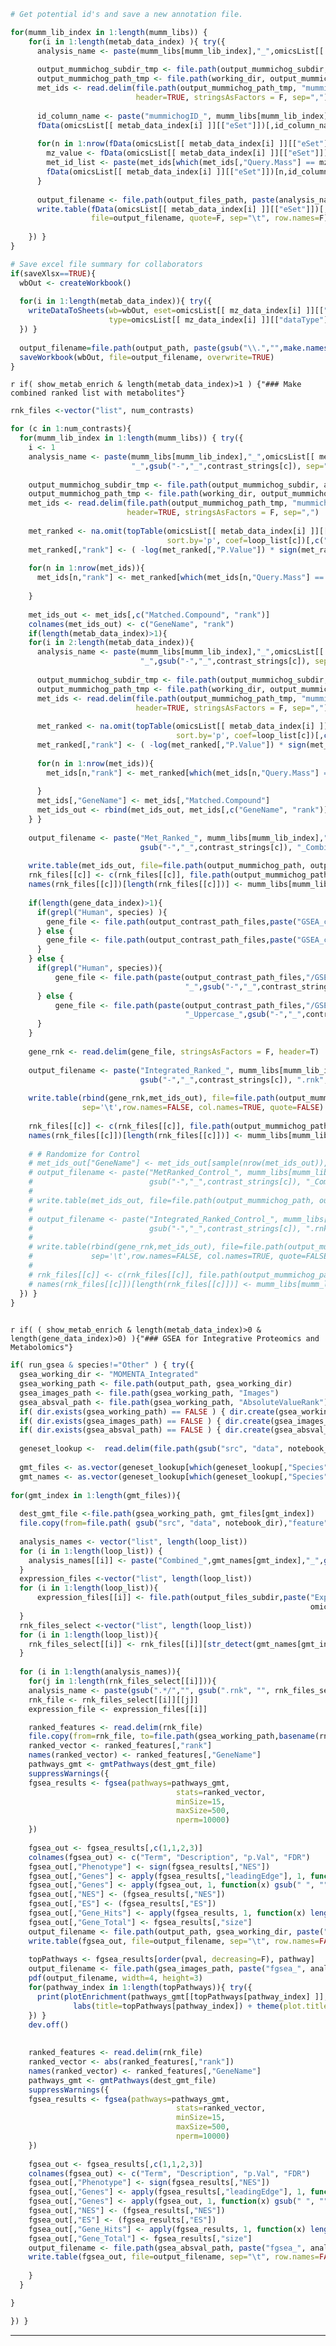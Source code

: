 

```r

# Get potential id's and save a new annotation file. 

for(mumm_lib_index in 1:length(mumm_libs)) { 
    for(i in 1:length(metab_data_index) ){ try({
      analysis_name <- paste(mumm_libs[mumm_lib_index],"_",omicsList[[ metab_data_index[i] ]][["dataType"]], sep="" )
      
      output_mummichog_subdir_tmp <- file.path(output_mummichog_subdir, paste(analysis_name, "_",gsub("-","_",contrast_strings[1]), sep=""))
      output_mummichog_path_tmp <- file.path(working_dir, output_mummichog_subdir_tmp)
      met_ids <- read.delim(file.path(output_mummichog_path_tmp, "mummichog_matched_compound_all.csv"),
                            header=TRUE, stringsAsFactors = F, sep=",")
      
      id_column_name <- paste("mummichogID_", mumm_libs[mumm_lib_index], sep="")
      fData(omicsList[[ metab_data_index[i] ]][["eSet"]])[,id_column_name] <- ""
      
      for(n in 1:nrow(fData(omicsList[[ metab_data_index[i] ]][["eSet"]])) ){
        mz_value <- fData(omicsList[[ metab_data_index[i] ]][["eSet"]])[n,"mz"]
        met_id_list <- paste(met_ids[which(met_ids[,"Query.Mass"] == mz_value), "Matched.Compound"], collapse=",")
        fData(omicsList[[ metab_data_index[i] ]][["eSet"]])[n,id_column_name] <- met_id_list
      }
      
      output_filename <- file.path(output_files_path, paste(analysis_name,"_IDs.txt",sep="") )
      write.table(fData(omicsList[[ metab_data_index[i] ]][["eSet"]])[,c("feature_identifier", "mz", id_column_name)],
                  file=output_filename, quote=F, sep="\t", row.names=F)
    
    }) }
}

# Save excel file summary for collaborators
if(saveXlsx==TRUE){    
  wbOut <- createWorkbook()
  
  for(i in 1:length(metab_data_index)){ try({
    writeDataToSheets(wb=wbOut, eset=omicsList[[ mz_data_index[i] ]][["eSet"]], limmaFit=omicsList[[ mz_data_index[i] ]][["fit"]], 
                      type=omicsList[[ mz_data_index[i] ]][["dataType"]], data_format=omicsList[[ mz_data_index[i] ]][["dataFormat"]]); 
  }) }  
  
  output_filename=file.path(output_path, paste(gsub("\\.","",make.names(project_name)), "_Summary_AllMetIDs", ".xlsx", sep=""))
  saveWorkbook(wbOut, file=output_filename, overwrite=TRUE)
}
```

`r if( show_metab_enrich & length(metab_data_index)>1 ) {"### Make combined ranked list with metabolites"}`

```r

rnk_files <-vector("list", num_contrasts)

for (c in 1:num_contrasts){
  for(mumm_lib_index in 1:length(mumm_libs)) { try({
    i <- 1
    analysis_name <- paste(mumm_libs[mumm_lib_index],"_",omicsList[[ metab_data_index[i] ]][["dataType"]],
                           "_",gsub("-","_",contrast_strings[c]), sep="" )
      
    output_mummichog_subdir_tmp <- file.path(output_mummichog_subdir, analysis_name)
    output_mummichog_path_tmp <- file.path(working_dir, output_mummichog_subdir_tmp)
    met_ids <- read.delim(file.path(output_mummichog_path_tmp, "mummichog_matched_compound_all.csv"),
                          header=TRUE, stringsAsFactors = F, sep=",")
  
    met_ranked <- na.omit(topTable(omicsList[[ metab_data_index[i] ]][["fit"]], adjust="BH", n=Inf,
                                   sort.by='p', coef=loop_list[c])[,c("mz", "P.Value", "logFC")] );
    met_ranked[,"rank"] <- ( -log(met_ranked[,"P.Value"]) * sign(met_ranked[,"logFC"]) )
    
    for(n in 1:nrow(met_ids)){
      met_ids[n,"rank"] <- met_ranked[which(met_ids[n,"Query.Mass"] == met_ranked[,"mz"]), "rank"]
      
    }
    
    met_ids_out <- met_ids[,c("Matched.Compound", "rank")]
    colnames(met_ids_out) <- c("GeneName", "rank")
    if(length(metab_data_index)>1){
    for(i in 2:length(metab_data_index)){ 
      analysis_name <- paste(mumm_libs[mumm_lib_index],"_",omicsList[[ metab_data_index[i] ]][["dataType"]],
                             "_",gsub("-","_",contrast_strings[c]), sep="" )
      
      output_mummichog_subdir_tmp <- file.path(output_mummichog_subdir, analysis_name)
      output_mummichog_path_tmp <- file.path(working_dir, output_mummichog_subdir_tmp)
      met_ids <- read.delim(file.path(output_mummichog_path_tmp, "mummichog_matched_compound_all.csv"),
                            header=TRUE, stringsAsFactors = F, sep=",")
  
      met_ranked <- na.omit(topTable(omicsList[[ metab_data_index[i] ]][["fit"]], adjust="BH", n=Inf,
                                     sort.by='p', coef=loop_list[c])[,c("mz", "P.Value", "logFC")] );
      met_ranked[,"rank"] <- ( -log(met_ranked[,"P.Value"]) * sign(met_ranked[,"logFC"]) )
    
      for(n in 1:nrow(met_ids)){
        met_ids[n,"rank"] <- met_ranked[which(met_ids[n,"Query.Mass"] == met_ranked[,"mz"]), "rank"]
      
      }
      met_ids[,"GeneName"] <- met_ids[,"Matched.Compound"]
      met_ids_out <- rbind(met_ids_out, met_ids[,c("GeneName", "rank")])
    } }
    
    output_filename <- paste("Met_Ranked_", mumm_libs[mumm_lib_index],"_",
                             gsub("-","_",contrast_strings[c]), "_Combined.rnk", sep="" )
    
    write.table(met_ids_out, file=file.path(output_mummichog_path, output_filename), sep='\t',row.names=FALSE, col.names=TRUE, quote=FALSE)
    rnk_files[[c]] <- c(rnk_files[[c]], file.path(output_mummichog_path, output_filename) )
    names(rnk_files[[c]])[length(rnk_files[[c]])] <- mumm_libs[mumm_lib_index]
    
    if(length(gene_data_index)>1){
      if(grepl("Human", species) ){ 
        gene_file <- file.path(output_contrast_path_files,paste("GSEA_combined_",gsub("-","_",contrast_strings[c]),".rnk", sep="") )
      } else {
        gene_file <- file.path(output_contrast_path_files,paste("GSEA_combined_Uppercase_",gsub("-","_",contrast_strings[c]),".rnk", sep="") )
      }
    } else {
      if(grepl("Human", species)){ 
          gene_file <- file.path(paste(output_contrast_path_files,"/GSEA_",omicsList[[ gene_data_index[1] ]][["dataType"]],
                                       "_",gsub("-","_",contrast_strings[c]),".rnk", sep=""))
      } else {
          gene_file <- file.path(paste(output_contrast_path_files,"/GSEA_",omicsList[[ gene_data_index[1] ]][["dataType"]],
                                       "_Uppercase_",gsub("-","_",contrast_strings[c]),".rnk", sep=""))
      }
    }
      
    gene_rnk <- read.delim(gene_file, stringsAsFactors = F, header=T)
    
    output_filename <- paste("Integrated_Ranked_", mumm_libs[mumm_lib_index],"_",
                             gsub("-","_",contrast_strings[c]), ".rnk", sep="" )
    
    write.table(rbind(gene_rnk,met_ids_out), file=file.path(output_mummichog_path, output_filename),
                sep='\t',row.names=FALSE, col.names=TRUE, quote=FALSE)
    
    rnk_files[[c]] <- c(rnk_files[[c]], file.path(output_mummichog_path, output_filename) )
    names(rnk_files[[c]])[length(rnk_files[[c]])] <- mumm_libs[mumm_lib_index]
    
    # # Randomize for Control
    # met_ids_out["GeneName"] <- met_ids_out[sample(nrow(met_ids_out)),"GeneName"]
    # output_filename <- paste("MetRanked_Control_", mumm_libs[mumm_lib_index],"_",
    #                          gsub("-","_",contrast_strings[c]), "_Combined.rnk", sep="" )
    # 
    # write.table(met_ids_out, file=file.path(output_mummichog_path, output_filename), sep='\t',row.names=FALSE, col.names=TRUE, quote=FALSE)
    # 
    # output_filename <- paste("Integrated_Ranked_Control_", mumm_libs[mumm_lib_index],"_",
    #                          gsub("-","_",contrast_strings[c]), ".rnk", sep="" )
    # 
    # write.table(rbind(gene_rnk,met_ids_out), file=file.path(output_mummichog_path, output_filename),
    #             sep='\t',row.names=FALSE, col.names=TRUE, quote=FALSE)
    # 
    # rnk_files[[c]] <- c(rnk_files[[c]], file.path(output_mummichog_path, output_filename) )
    # names(rnk_files[[c]])[length(rnk_files[[c]])] <- mumm_libs[mumm_lib_index]
  }) }
}
    
```


`r if( ( show_metab_enrich & length(metab_data_index)>0 & length(gene_data_index)>0) ){"### GSEA for Integrative Proteomics and Metabolomics"} `
```r

if( run_gsea & species!="Other" ) { try({
  gsea_working_dir <- "MOMENTA_Integrated"
  gsea_working_path <- file.path(output_path, gsea_working_dir)
  gsea_images_path <- file.path(gsea_working_path, "Images")
  gsea_absval_path <- file.path(gsea_working_path, "AbsoluteValueRank")
  if( dir.exists(gsea_working_path) == FALSE ) { dir.create(gsea_working_path) }
  if( dir.exists(gsea_images_path) == FALSE ) { dir.create(gsea_images_path) }
  if( dir.exists(gsea_absval_path) == FALSE ) { dir.create(gsea_absval_path) }
  
  geneset_lookup <-  read.delim(file.path(gsub("src", "data", notebook_dir),"feature","MatchedFeatureSets.txt"))
  
  gmt_files <- as.vector(geneset_lookup[which(geneset_lookup[,"Species"]==species),"GeneSet"])
  gmt_names <- as.vector(geneset_lookup[which(geneset_lookup[,"Species"]==species),"Name"])
  
for(gmt_index in 1:length(gmt_files)){
    
  dest_gmt_file <-file.path(gsea_working_path, gmt_files[gmt_index])
  file.copy(from=file.path( gsub("src", "data", notebook_dir),"feature",gmt_files[gmt_index]), to= dest_gmt_file )  
  
  analysis_names <- vector("list", length(loop_list))
  for (i in 1:length(loop_list)) {
    analysis_names[[i]] <- paste("Combined_",gmt_names[gmt_index],"_",gsub("-", "_", contrast_strings[i]),sep="")
  }
  expression_files <-vector("list", length(loop_list))
  for (i in 1:length(loop_list)){  
      expression_files[[i]] <- file.path(output_files_subdir,paste("Expression_matrix_",
                                                                   omicsList[[ gene_data_index[1] ]][["dataType"]],".txt", sep=""))
  }
  rnk_files_select <-vector("list", length(loop_list))
  for (i in 1:length(loop_list)){ 
    rnk_files_select[[i]] <- rnk_files[[i]][str_detect(gmt_names[gmt_index], names(rnk_files[[i]]))]
  }
  
  for (i in 1:length(analysis_names)){
    for(j in 1:length(rnk_files_select[[i]])){
    analysis_name <- paste(gsub(".*/","", gsub(".rnk", "", rnk_files_select[[i]][[j]])), "_", gmt_names[gmt_index], sep="" ) #analysis_names[[i]]
    rnk_file <- rnk_files_select[[i]][[j]]
    expression_file <- expression_files[[i]]

    ranked_features <- read.delim(rnk_file)
    file.copy(from=rnk_file, to=file.path(gsea_working_path,basename(rnk_file)) )
    ranked_vector <- ranked_features[,"rank"]
    names(ranked_vector) <- ranked_features[,"GeneName"]
    pathways_gmt <- gmtPathways(dest_gmt_file)
    suppressWarnings({
    fgsea_results <- fgsea(pathways=pathways_gmt, 
                                     stats=ranked_vector,
                                     minSize=15, 
                                     maxSize=500, 
                                     nperm=10000)
    })
    
    fgsea_out <- fgsea_results[,c(1,1,2,3)]
    colnames(fgsea_out) <- c("Term", "Description", "p.Val", "FDR")
    fgsea_out[,"Phenotype"] <- sign(fgsea_results[,"NES"])
    fgsea_out[,"Genes"] <- apply(fgsea_results[,"leadingEdge"], 1, function(x) paste(as.character(unlist(x["leadingEdge"])), collapse=","))
    fgsea_out[,"Genes"] <- apply(fgsea_out, 1, function(x) gsub(" ", "", x["Genes"]))
    fgsea_out[,"NES"] <- (fgsea_results[,"NES"])
    fgsea_out[,"ES"] <- (fgsea_results[,"ES"])
    fgsea_out[,"Gene_Hits"] <- apply(fgsea_results, 1, function(x) length(unlist(x["leadingEdge"])) )
    fgsea_out[,"Gene_Total"] <- fgsea_results[,"size"]
    output_filename <- file.path(output_path, gsea_working_dir, paste("fgsea_", analysis_name, ".txt", sep=""))
    write.table(fgsea_out, file=output_filename, sep="\t", row.names=FALSE, quote=FALSE);
    
    topPathways <- fgsea_results[order(pval, decreasing=F), pathway]
    output_filename <- file.path(gsea_images_path, paste("fgsea_", analysis_name, "_allPathways.pdf", sep=""))
    pdf(output_filename, width=4, height=3)
    for(pathway_index in 1:length(topPathways)){ try({
      print(plotEnrichment(pathways_gmt[[topPathways[pathway_index] ]], ranked_vector) +
              labs(title=topPathways[pathway_index]) + theme(plot.title=element_text(size=6)) )
    }) }
    dev.off()
    
    
    ranked_features <- read.delim(rnk_file)
    ranked_vector <- abs(ranked_features[,"rank"])
    names(ranked_vector) <- ranked_features[,"GeneName"]
    pathways_gmt <- gmtPathways(dest_gmt_file)
    suppressWarnings({
    fgsea_results <- fgsea(pathways=pathways_gmt, 
                                     stats=ranked_vector,
                                     minSize=15, 
                                     maxSize=500, 
                                     nperm=10000)
    })
    
    fgsea_out <- fgsea_results[,c(1,1,2,3)]
    colnames(fgsea_out) <- c("Term", "Description", "p.Val", "FDR")
    fgsea_out[,"Phenotype"] <- sign(fgsea_results[,"NES"])
    fgsea_out[,"Genes"] <- apply(fgsea_results[,"leadingEdge"], 1, function(x) paste(as.character(unlist(x["leadingEdge"])), collapse=","))
    fgsea_out[,"Genes"] <- apply(fgsea_out, 1, function(x) gsub(" ", "", x["Genes"]))
    fgsea_out[,"NES"] <- (fgsea_results[,"NES"])
    fgsea_out[,"ES"] <- (fgsea_results[,"ES"])
    fgsea_out[,"Gene_Hits"] <- apply(fgsea_results, 1, function(x) length(unlist(x["leadingEdge"])) )
    fgsea_out[,"Gene_Total"] <- fgsea_results[,"size"]
    output_filename <- file.path(gsea_absval_path, paste("fgsea_", analysis_name, "_AbsVal.txt", sep=""))
    write.table(fgsea_out, file=output_filename, sep="\t", row.names=FALSE, quote=FALSE);
    
    }
  }

}

}) } 

```


---

